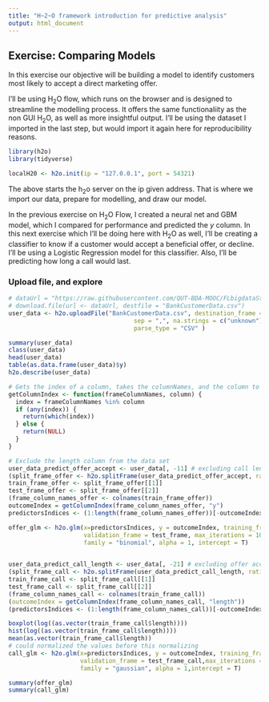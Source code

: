 ```yaml
---
title: "H~2~O framework introduction for predictive analysis"
output: html_document
---
```


## Exercise: Comparing Models
In this exercise our objective will be building a model to identify customers most likely to accept a direct marketing offer.  

I'll be using H~2~O flow, which runs on the browser and is designed to streamline the modelling process. It offers the same functionaliity as the non GUI H~2~O, as well as more insightful output. I'll be using the dataset I imported in the last step, but would import it again here for reproducibility reasons.  

```r
library(h2o)
library(tidyverse)
```

```r
localH20 <- h2o.init(ip = "127.0.0.1", port = 54321)
```

The above starts the h~2~o server on the ip given address. That is where we import our data, prepare for modelling, and draw our model.  

In the previous exercise on H~2~O Flow, I created a neural net and GBM model, which I compared for performance and predicted the *y* column. In this next exercise which I'll be doing here with H~2~O as well, I'll be creating a classifier to know if a customer would accept a beneficial offer, or decline. I'll be using a Logistic Regression model for this classifier. Also, I'll be predicting how long a call would last.


### Upload file, and explore   

```r
# dataUrl = "https://raw.githubusercontent.com/QUT-BDA-MOOC/FLbigdataStats/master/bank_customer_data.csv"
# download.file(url <- dataUrl, destfile = "BankCustomerData.csv")
user_data <- h2o.uploadFile("BankCustomerData.csv", destination_frame = "", parse = T, header = T,
                                   sep = ",", na.strings = c("unknown"), progressBar = FALSE,
                                   parse_type = "CSV" )
```

``` r
summary(user_data)
class(user_data)
head(user_data)
table(as.data.frame(user_data)$y)
h2o.describe(user_data)

# Gets the index of a column, takes the columnNames, and the column to find the index.
getColumnIndex <- function(frameColumnNames, column) {
  index = frameColumnNames %in% column
  if (any(index)) {
    return(which(index))
  } else {
    return(NULL)
  }
}

# Exclude the length column from the data set
user_data_predict_offer_accept <- user_data[, -11] # excluding call length
(split_frame_offer <- h2o.splitFrame(user_data_predict_offer_accept, ratios = 0.75))
train_frame_offer <- split_frame_offer[[1]]
test_frame_offer <- split_frame_offer[[2]]
(frame_column_names_offer <- colnames(train_frame_offer))
outcomeIndex = getColumnIndex(frame_column_names_offer, "y")
predictorsIndices <- (1:length(frame_column_names_offer))[-outcomeIndex]

offer_glm <- h2o.glm(x=predictorsIndices, y = outcomeIndex, training_frame = train_frame, 
                     validation_frame = test_frame, max_iterations = 100, solver = "L_BFGS", 
                     family = "binomial", alpha = 1, intercept = T)
                      

user_data_predict_call_length <- user_data[, -21] # excluding offer accept
(split_frame_call <- h2o.splitFrame(user_data_predict_call_length, ratios = 0.75))
train_frame_call <- split_frame_call[[1]]
test_frame_call <- split_frame_call[[2]]
(frame_column_names_call <- colnames(train_frame_call))
(outcomeIndex = getColumnIndex(frame_column_names_call, "length"))
(predictorsIndices <- (1:length(frame_column_names_call))[-outcomeIndex])

boxplot(log((as.vector(train_frame_call$length)))) 
hist(log((as.vector(train_frame_call$length))))
mean(as.vector(train_frame_call$length))
# could normalized the values before this normalizing
call_glm <- h2o.glm(x=predictorsIndices, y = outcomeIndex, training_frame = train_frame_call, 
                    validation_frame = test_frame_call,max_iterations = 100, solver = "L_BFGS", 
                    family = "gaussian", alpha = 1,intercept = T)

summary(offer_glm)
summary(call_glm)

```



